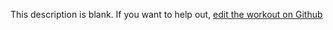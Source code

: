 
  This description is blank. If you want to help out, [edit the workout on Github](https://www.github.com/LiftArcade/exercises/blob/main/exercises/smith-machine-hack-squat-description.mdx)